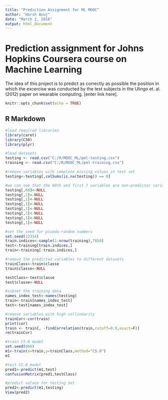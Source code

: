---
title: "Prediction Assignment for ML MOOC"
author: "Harsh Anuj"
date: "March 2, 2016"
output: html_document
---
# Prediction assignment for Johns Hopkins Coursera course on Machine Learning

The idea of this project is to predict as correctly as possible the position in which the excercise was conducted by the test subjects in the Ulingo et. al.(2012) paper on wearable computing. [enter link here].

```{r setup, include=FALSE}
knitr::opts_chunk$set(echo = TRUE)
```

## R Markdown

```{r eval=FALSE}
#load required libraries
library(caret)
library(C50)
library(plyr)

#load datasets
testing <- read.csv("C:/R/MOOC_ML/pml-testing.csv")
training <- read.csv("C:/R/MOOC_ML/pml-training.csv")

#remove variables with complete missing values in test set
testing<-testing[,colSums(is.na(testing)) == 0]

#we can see that the 60th and first 7 variables are non-predictor variables -- remove them from the testing set
testing[,60]<-NULL
testing[,1]<-NULL
testing[,1]<-NULL
testing[,1]<-NULL
testing[,1]<-NULL
testing[,1]<-NULL
testing[,1]<-NULL
testing[,1]<-NULL

#set the seed for psuedo-random numbers
set.seed(12334)
train.indices<-sample(1:nrow(training),7850)
test<-training[train.indices,]
train<-training[-train.indices,]

#remove the predicted variables to different datasets
trainClass<-train$classe
train$classe<-NULL

testClass<-test$classe
test$classe<-NULL

#subset the training data
names_index_test<-names(testing)
train<-train[names_index_test]
test<-test[names_index_test]

#remove variables with high collinearity
trainCor<-cor(train)
print(cor)
train <- train[, -findCorrelation(train,cutoff=0.9,exact=F)]
rm(trainCor)

#train C5.0 model
set.seed(666)
m1<-train(x=train,y=trainClass,method="C5.0")
m1

#test C5.0 model
pred1<-predict(m1,test)
confusionMatrix(pred1,testClass)

#predict values for testing set
pred2<-predict(m1,testing)
View(pred2)
```